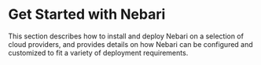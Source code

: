 
# Get Started with Nebari

This section describes how to install and deploy Nebari on a selection of cloud providers, and provides details on how Nebari can be configured and customized to fit a variety of deployment requirements.

<DocCardList items={useCurrentSidebarCategory().items}/>
